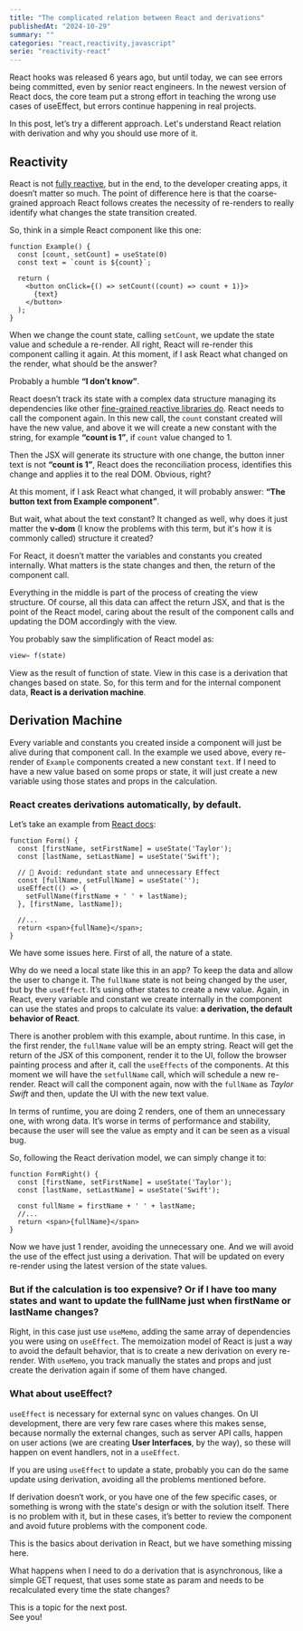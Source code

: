 ```yaml
---
title: "The complicated relation between React and derivations"
publishedAt: "2024-10-29"
summary: ""
categories: "react,reactivity,javascript"
serie: "reactivity-react"
---
```


React hooks was released 6 years ago, but until today, we can see errors being committed, even by senior react engineers. In the newest version of React docs, the core team put a strong effort in teaching the wrong use cases of useEffect, but errors continue happening in real projects.

In this post, let’s try a different approach. Let's understand React relation with derivation and why you should use more of it.

## Reactivity

React is not [fully reactive](https://legacy.reactjs.org/docs/design-principles.html#scheduling), but in the end, to the developer creating apps, it doesn’t matter so much. The point of difference here is that the coarse-grained approach React follows creates the necessity of re-renders to really identify what changes the state transition created.

So, think in a simple React component like this one:

```JSX
function Example() {
  const [count, setCount] = useState(0)
  const text = `count is ${count}`;

  return (
    <button onClick={() => setCount((count) => count + 1)}>
      {text}
    </button>
  );
}
```

When we change the count state, calling `setCount`, we update the state value and schedule a re-render. All right, React will re-render this component calling it again. At this moment, if I ask React what changed on the render, what should be the answer?

Probably a humble **“I don’t know”**.

React doesn’t track its state with a complex data structure managing its dependencies like other [fine-grained reactive libraries do](https://www.solidjs.com/guides/reactivity). React needs to call the component again. In this new call, the `count` constant created will have the new value, and above it we will create a new constant with the string, for example **“count is 1”**, if `count` value changed to 1.

Then the JSX will generate its structure with one change, the button inner text is not **“count is 1”**, React does the reconciliation process, identifies this change and applies it to the real DOM. Obvious, right?

At this moment, if I ask React what changed, it will probably answer: **“The button text from Example component”**.

But wait, what about the text constant? It changed as well, why does it just matter the **v-dom** (I know the problems with this term, but it's how it is commonly called) structure it created?

For React, it doesn’t matter the variables and constants you created internally. What matters is the state changes and then, the return of the component call.

Everything in the middle is part of the process of creating the view structure. Of course, all this data can affect the return JSX, and that is the point of the React model, caring about the result of the component calls and updating the DOM accordingly with the view.

You probably saw the simplification of React model as:

```JAVASCRIPT
view= f(state)
```

View as the result of function of state. View in this case is a derivation that changes based on state. So, for this term and for the internal component data, **React is a derivation machine**.

## Derivation Machine

Every variable and constants you created inside a component will just be alive during that component call. In the example we used above, every re-render of `Example` components created a new constant `text`. If I need to have a new value based on some props or state, it will just create a new variable using those states and props in the calculation.

### React creates derivations automatically, by default.

Let’s take an example from [React docs](https://react.dev/learn/you-might-not-need-an-effect#updating-state-based-on-props-or-state):

```JSX
function Form() {
  const [firstName, setFirstName] = useState('Taylor');
  const [lastName, setLastName] = useState('Swift');

  // 🔴 Avoid: redundant state and unnecessary Effect
  const [fullName, setFullName] = useState('');
  useEffect(() => {
    setFullName(firstName + ' ' + lastName);
  }, [firstName, lastName]);

  //...
  return <span>{fullName}</span>;
}
```

We have some issues here. First of all, the nature of a state.

Why do we need a local state like this in an app? To keep the data and allow the user to change it. The `fullName` state is not being changed by the user, but by the `useEffect`. It’s using other states to create a new value. Again, in React, every variable and constant we create internally in the component can use the states and props to calculate its value: **a derivation, the default behavior of React**.

There is another problem with this example, about runtime. In this case, in the first render, the `fullName` value will be an empty string. React will get the return of the JSX of this component, render it to the UI, follow the browser painting process and after it, call the `useEffects` of the components. At this moment we will have the `setfullName` call, which will schedule a new re-render. React will call the component again, now with the `fullName` as _Taylor Swift_ and then, update the UI with the new text value.

In terms of runtime, you are doing 2 renders, one of them an unnecessary one, with wrong data. It’s worse in terms of performance and stability, because the user will see the value as empty and it can be seen as a visual bug.

So, following the React derivation model, we can simply change it to:

```JSX
function FormRight() {
  const [firstName, setFirstName] = useState('Taylor');
  const [lastName, setLastName] = useState('Swift');

  const fullName = firstName + ' ' + lastName;
  //...
  return <span>{fullName}</span>
}
```

Now we have just 1 render, avoiding the unnecessary one. And we will avoid the use of the effect just using a derivation. That will be updated on every re-render using the latest version of the state values.

### But if the calculation is too expensive? Or if I have too many states and want to update the fullName just when firstName or lastName changes?

Right, in this case just use `useMemo`, adding the same array of dependencies you were using on `useEffect`. The memoization model of React is just a way to avoid the default behavior, that is to create a new derivation on every re-render. With `useMemo`, you track manually the states and props and just create the derivation again if some of them have changed.

### What about useEffect?

`useEffect` is necessary for external sync on values changes. On UI development, there are very few rare cases where this makes sense, because normally the external changes, such as server API calls, happen on user actions (we are creating **User Interfaces**, by the way), so these will happen on event handlers, not in a `useEffect`.

If you are using `useEffect` to update a state, probably you can do the same update using derivation, avoiding all the problems mentioned before.

If derivation doesn‘t work, or you have one of the few specific cases, or something is wrong with the state's design or with the solution itself. There is no problem with it, but in these cases, it’s better to review the component and avoid future problems with the component code.

This is the basics about derivation in React, but we have something missing here.

What happens when I need to do a derivation that is asynchronous, like a simple GET request, that uses some state as param and needs to be recalculated every time the state changes?

This is a topic for the next post.  
See you!
